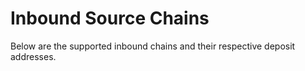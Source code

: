 
# Inbound Source Chains

Below are the supported inbound chains and their respective deposit addresses.

<InboundChainTableWrapper />
